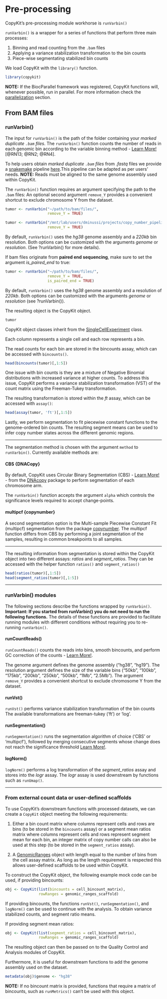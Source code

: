 # Pre-processing 

CopyKit's pre-processing module workhorse is `runVarbin()` 

`runVarbin()` is a wrapper for a series of functions that perform three main processes: 

1. Binning and read counting from the `.bam` files
2. Applying a variance stabilization transformation to the bin counts
3. Piece-wise segmentating stabilized bin counts

We load CopyKit with the `library()` function.
```r
library(copykit)
```

**NOTE:** If the BiocParallel framework was registered, CopyKit functions will, whenever possible, run in parallel. 
For more information check the [parallelization](#parallelization) section.

## From BAM files

### runVarbin()

The input for `runVarbin()` is the path of the folder containing your *marked duplicate `.bam` files*.
The `runVarbin()` function counts the number of reads in each genomic bin according to the variable binning method - [Learn More!](#varbin-lm) [@RN13; @RN2; @RN4].

To help users obtain *marked duplicate `.bam` files* from *.fastq* files we provide a [snakemake](https://snakemake.readthedocs.io/en/stable/) pipeline [here]().This pipeline can be adapted as per users' needs. 
**NOTE:** Reads must be aligned to the same genome assembly used within CopyKit. 
 
The `runVarbin()` function requires an argument specifying the path to the `.bam` files:
An optional second argument `remove_Y` provides a convenient shortcut to exclude chromosome Y from the dataset.

```r
tumor <- runVarbin("~/path/to/bam/files/", 
                   remove_Y = TRUE)
``` 
 
```r
tumor <- runVarbin("/mnt/lab/users/dminussi/projects/copy_number_pipeline_hg38/test_tumor_data/PMTC6/marked/", 
                   remove_Y = TRUE)
```


By default, `runVarbin()` uses the *hg38* genome assembly and a *220kb* bin resolution.
Both options can be customized with the arguments *genome* or *resolution*. (See ?runVarbin() for more details). 

If bam files originate from **paired end sequencing**, make sure to set the argument *is_paired_end* to true:
```r
tumor <- runVarbin("~/path/to/bam/files/", 
                   remove_Y = TRUE,
                   is_paired_end = TRUE)
``` 

By default, `runVarbin()` uses the *hg38* genome assembly and a resolution of *220kb*.
Both options can be customized with the arguments *genome* or *resolution* (see ?runVarbin()). 


The resulting object is the CopyKit object.
```r
tumor
```

CopyKit object classes inherit from the [SingleCellExperiment](https://bioconductor.org/packages/devel/bioc/vignettes/SingleCellExperiment/inst/doc/intro.html) class.

Each column represents a single cell and each row represents a bin. 

The read counts for each bin are stored in the bincounts assay, which can be accessed with `bincounts()`.
```r
head(bincounts(tumor)[,1:5])
```

One issue with bin counts is they are a mixture of Negative Binomial distributions with increased variance at higher counts. To address this issue, CopyKit performs a variance stabilization transformation (VST) of the count matrix using the Freeman-Tukey transformation.

The resulting transformation is stored within the *ft* assay, which can be accessed with `assay()`:
```r
head(assay(tumor, 'ft')[,1:5])
```

Lastly, we perform segmentation to fit piecewise constant functions to the genome-ordered bin counts. The resulting segment means can be used to infer copy number states across the different genomic regions.

---

The segmentation method is chosen with the argument `method` to `runVarbin()`.
Currently available methods are:

#### CBS {DNACopy}

By default, CopyKit uses Circular Binary Segmentation (CBS) - [Learn More!](#cbs-lm) - from the [DNAcopy](https://bioconductor.org/packages/release/bioc/html/DNAcopy.html) package to perform segmentation of each chromosome arm. 

The `runVarbin()` function accepts the argument `alpha` which controls the significance levels required to accept change-points.

#### multipcf {copynumber}

A second segmentation option is the Multi-sample Piecewise Constant Fit (multipcf) segmentation from the package [copynumber](https://www.bioconductor.org/packages/release/bioc/html/copynumber.html).
The multipcf function differs from CBS by performing a joint segmentation of the samples, resulting in common breakpoints to all samples.

---

The resulting information from segmentation is stored within the CopyKit object into two different assays: *ratios* and *segment_ratios*.
They can be accessed with the helper function `ratios()` and `segment_ratios()`
```r
head(ratios(tumor)[,1:5])
head(segment_ratios(tumor)[,1:5])
```
<!-- Briefly explain how the ratios are calculated... Add to learn-more --> 

---

### runVarbin() modules

The following sections describe the functions wrapped by `runVarbin()`.
**Important: If you started from runVarbin() you do not need to run the following functions.**
The details of these functions are provided to facilitate running modules with different conditions without requiring you to re-running `runVarbin()`.

#### runCountReads()

`runCountReads()` counts the reads into bins, smooth bincounts, and perform GC correction of the counts - [Learn More!](#gccor-lm). 

The genome argument defines the genome assembly ("hg38", "hg19"). 
The resolution argument defines the size of the variable bins ("50kb", "100kb", "175kb", "200kb", "250kb", "500kb", "1Mb", "2.5Mb").
The argument `remove_Y` provides a convenient shortcut to exclude chromosome Y from the dataset.

#### runVst()

`runVst()` performs variance stabilization transformation of the bin counts 
The available transformations are freeman-tukey ('ft') or 'log'.

#### runSegmentation()

`runSegmentation()` runs the segmentation algorithm of choice ('CBS' or 'multipcf'), followed by merging consecutive segments whose change does not reach the significance threshold [Learn More!](#mergelevels-lm).

<!-- how is significance defined? Is there an argument that can be passed? --> 

#### logNorm()

`logNorm()` performs a log transformation of the _segment_ratios_ assay and stores into the _logr_ assay. The _logr_ assay is used downstream by functions such as `runUmap()`.

---

### From external count data or user-defined scaffolds

To use CopyKit's downstream functions with processed datasets, we can create a `CopyKit` object meeting the following requirements:

1. Either a bin count matrix where columns represent cells and rows are bins (to be stored in the `bincounts` assay) or a segment mean ratios matrix where columns represent cells and rows represent segment mean for each bin, an integer matrix of copy number calls can also be used at this step (to be stored in the `segment_ratios` assay). 

2. A [GenomicRanges](https://bioconductor.org/packages/release/bioc/html/GenomicRanges.html) object with length equal to the number of bins from the cell assay matrix. As long as the length requirement is respected this allows user-defined scaffolds to be used within CopyKit.

To construct the CopyKit object, the following example mock code can be used, if providing bincounts:
```r
obj <- CopyKit(list(bincounts = cell_bincount_matrix),
               rowRanges = genomic_ranges_scaffold)
```

If providing bincounts, the functions `runVst()`, `runSegmentation()`, and `logNorm()` can be used to continue with the analysis. To obtain variance stabilized counts, and segment ratio means.

If providing segment mean ratios:
```r
obj <- CopyKit(list(segment_ratios = cell_bincount_matrix),
               rowRanges = genomic_ranges_scaffold)
```

The resulting object can then be passed on to the Quality Control and Analysis modules of CopyKit.

Furthermore, it is useful for downstream functions to add the genome assembly used on the dataset.
```r
metadata(obj)$genome <- "hg38"
```
**NOTE:** If no bincount matrix is provided, functions that require a matrix of bincounts, such as `runMetrics()` can't be used with this object.




 
 
